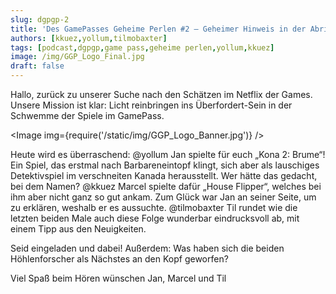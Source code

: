 ```yaml
---
slug: dgpgp-2
title: 'Des GamePasses Geheime Perlen #2 – Geheimer Hinweis in der Abrisshütte'
authors: [kkuez,yollum,tilmobaxter]
tags: [podcast,dgpgp,game pass,geheime perlen,yollum,kkuez]
image: /img/GGP_Logo_Final.jpg
draft: false
---
```




Hallo, zurück zu unserer Suche nach den Schätzen im Netflix der Games.
Unsere Mission ist klar: Licht reinbringen ins Überfordert-Sein in der Schwemme der Spiele im GamePass.

<Image img={require('/static/img/GGP_Logo_Banner.jpg')} />

<!--truncate-->

Heute wird es überraschend:
@yollum Jan spielte für euch „Kona 2: Brume“! Ein Spiel, das erstmal nach Barbareneintopf klingt, sich aber als lauschiges Detektivspiel im verschneiten Kanada herausstellt. Wer hätte das gedacht, bei dem Namen?
@kkuez Marcel spielte dafür „House Flipper“, welches bei ihm aber nicht ganz so gut ankam. Zum Glück war Jan an seiner Seite, um zu erklären, weshalb er es aussuchte.
@tilmobaxter Til rundet wie die letzten beiden Male auch diese Folge wunderbar eindrucksvoll ab, mit einem Tipp aus den Neuigkeiten.

Seid eingeladen und dabei!
Außerdem: Was haben sich die beiden Höhlenforscher als Nächstes an den Kopf geworfen?

Viel Spaß beim Hören wünschen
Jan, Marcel und Til

<ReactPlayer
    width="100%"
    height="50px"
    controls
    url='https://m10z.picnotes.de/DesGamePassesGeheimePerlen/DesGamePassesGeheimePerlen_2.mp3'
/>
